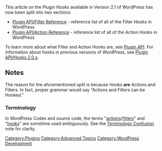 {{Languages|
{{en|Plugin API/Hooks}}
{{ja|プラグイン_API/フック}}
}}

This article on the Plugin Hooks available in Version 2.1 of WordPress has now been split into two sections:
* [[Plugin API/Filter Reference]] - reference list of all of the Filter Hooks in WordPress
* [[Plugin API/Action Reference]] - reference list of all of the Action Hooks in WordPress

To learn more about what Filter and Action Hooks are, see [[Plugin API]]. For information about hooks in previous versions of WordPress, see [[Plugin API/Hooks 2.0.x]].

== Notes ==
The reason for the aforementioned split is because Hooks <b>are</b> Actions and Filters. In fact, proper grammar would say "Actions and Filters can be Hooked."

=== Terminology ===
In WordPress Codex and source code, the terms "[http://codex.wordpress.org/Glossary#Action actions]/[http://codex.wordpress.org/Glossary#Filter filters]" and "[http://codex.wordpress.org/Glossary#Hook hooks]" are sometime used ambiguously. See the [http://codex.wordpress.org/Glossary#Terminology_Confusion Terminology Confusion] note for clarity.

[[Category:Plugins]]
[[Category:Advanced Topics]]
[[Category:WordPress Development]]